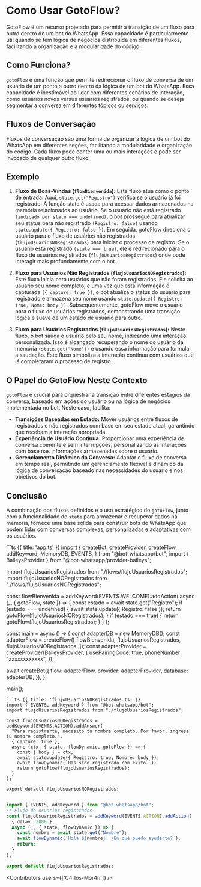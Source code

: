 
# Como Usar GotoFlow?

GotoFlow é um recurso projetado para permitir a transição de um fluxo para outro dentro de um bot do WhatsApp. Essa capacidade é particularmente útil quando se tem lógica de negócios distribuída em diferentes fluxos, facilitando a organização e a modularidade do código.

## Como Funciona?

`gotoFlow` é uma função que permite redirecionar o fluxo de conversa de um usuário de um ponto a outro dentro da lógica de um bot do WhatsApp. Essa capacidade é inestimável ao lidar com diferentes cenários de interação, como usuários novos versus usuários registrados, ou quando se deseja segmentar a conversa em diferentes tópicos ou serviços.

## Fluxos de Conversação

Fluxos de conversação são uma forma de organizar a lógica de um bot do WhatsApp em diferentes seções, facilitando a modularidade e organização do código. Cada fluxo pode conter uma ou mais interações e pode ser invocado de qualquer outro fluxo.

## Exemplo

1. **Fluxo de Boas-Vindas (`flowBienvenida`):**
Este fluxo atua como o ponto de entrada. Aqui, `state.get("Registro")` verifica se o usuário já foi registrado. A função state é usada para acessar dados armazenados na memória relacionados ao usuário.
Se o usuário não está registrado `(indicado por state === undefined)`, o bot prossegue para atualizar seu status para não registrado `(Registro: false)` usando `state.update({ Registro: false })`. Em seguida, gotoFlow direciona o usuário para o fluxo de usuários não registrados (`flujoUsuariosNORegistrados`) para iniciar o processo de registro.
Se o usuário está registrado `(state === true)`, ele é redirecionado para o fluxo de usuários registrados (`flujoUsuariosRegistrados`) onde pode interagir mais profundamente com o bot.

2. **Fluxo para Usuários Não Registrados (`flujoUsuariosNORegistrados`):**
Este fluxo inicia para usuários que não foram registrados. Ele solicita ao usuário seu nome completo, e uma vez que esta informação é capturada `({ capture: true })`, o bot atualiza o status do usuário para registrado e armazena seu nome usando `state.update({ Registro: true, Nome: body })`. Subsequentemente, gotoFlow move o usuário para o fluxo de usuários registrados, demonstrando uma transição lógica e suave de um estado de usuário para outro.

3. **Fluxo para Usuários Registrados (`flujoUsuariosRegistrados`):**
Neste fluxo, o bot saúda o usuário pelo seu nome, indicando uma interação personalizada. Isso é alcançado recuperando o nome do usuário da memória `(state.get("Nome"))` e usando essa informação para formular a saudação. Este fluxo simboliza a interação contínua com usuários que já completaram o processo de registro.

## O Papel do GotoFlow Neste Contexto

`gotoFlow` é crucial para orquestrar a transição entre diferentes estágios da conversa, baseado em ações do usuário ou na lógica de negócios implementada no bot. Neste caso, facilita:

- **Transições Baseadas em Estado:** Mover usuários entre fluxos de registrados e não registrados com base em seu estado atual, garantindo que recebam a interação apropriada.
- **Experiência de Usuário Contínua:** Proporcionar uma experiência de conversa coerente e sem interrupções, personalizando as interações com base nas informações armazenadas sobre o usuário.
- **Gerenciamento Dinâmico da Conversa:** Adaptar o fluxo de conversa em tempo real, permitindo um gerenciamento flexível e dinâmico da lógica de conversação baseado nas necessidades do usuário e nos objetivos do bot.

## Conclusão

A combinação dos fluxos definidos e o uso estratégico do `gotoFlow`, junto com a funcionalidade de `state` para armazenar e recuperar dados na memória, fornece uma base sólida para construir bots do WhatsApp que podem lidar com conversas complexas, personalizadas e adaptativas com os usuários.

<CodeGroup>
```ts {{ title: 'app.ts' }}
import {
  createBot,
  createProvider,
  createFlow,
  addKeyword,
  MemoryDB,
  EVENTS,
} from "@bot-whatsapp/bot";
import { BaileysProvider } from "@bot-whatsapp/provider-baileys";

import flujoUsuariosRegistrados from "./flows/flujoUsuariosRegistrados";
import flujoUsuariosNORegistrados from "./flows/flujoUsuariosNORegistrados";

const flowBienvenida = addKeyword(EVENTS.WELCOME).addAction(
  async (_, { gotoFlow, state }) => {
    const estado = await state.get("Registro");
    if (estado === undefined) {
      await state.update({ Registro: false });
      return gotoFlow(flujoUsuariosNORegistrados);
    }
    if (estado === true) {
      return gotoFlow(flujoUsuariosRegistrados);
    }
  }
);

const main = async () => {
  const adapterDB = new MemoryDB();
  const adapterFlow = createFlow([
    flowBienvenida,
    flujoUsuariosRegistrados,
    flujoUsuariosNORegistrados,
  ]);
  const adapterProvider = createProvider(BaileysProvider, {
    usePairingCode: true,
    phoneNumber: "xxxxxxxxxxxx",
  });

  await createBot({
    flow: adapterFlow,
    provider: adapterProvider,
    database: adapterDB,
  });
};

main();

```
```ts {{ title: 'flujoUsuariosNORegistrados.ts' }}
import { EVENTS, addKeyword } from "@bot-whatsapp/bot";
import flujoUsuariosRegistrados from "./flujoUsuariosRegistrados";

const flujoUsuariosNORegistrados = addKeyword(EVENTS.ACTION).addAnswer(
  "Para registrarte, necesito tu nombre completo. Por favor, ingresa tu nombre completo.",
  { capture: true },
  async (ctx, { state, flowDynamic, gotoFlow }) => {
    const { body } = ctx;
    await state.update({ Registro: true, Nombre: body });
    await flowDynamic(`Has sido registrado con éxito.`);
    return gotoFlow(flujoUsuariosRegistrados);
  }
);

export default flujoUsuariosNORegistrados;
```

```ts {{ title: 'flujoUsuariosRegistrados.ts' }}

import { EVENTS, addKeyword } from "@bot-whatsapp/bot";
// Flujo de usuarios registrados
const flujoUsuariosRegistrados = addKeyword(EVENTS.ACTION).addAction(
  { delay: 3000 },
  async (_, { state, flowDynamic }) => {
    const nombre = await state.get("Nombre");
    await flowDynamic(`Hola ${nombre}! ¿En qué puedo ayudarte?`);
    return;
  }
);

export default flujoUsuariosRegistrados;
```
</CodeGroup>


<Guides />

<Resources />

<Contributors users={['C4rlos-Mor4n']} />